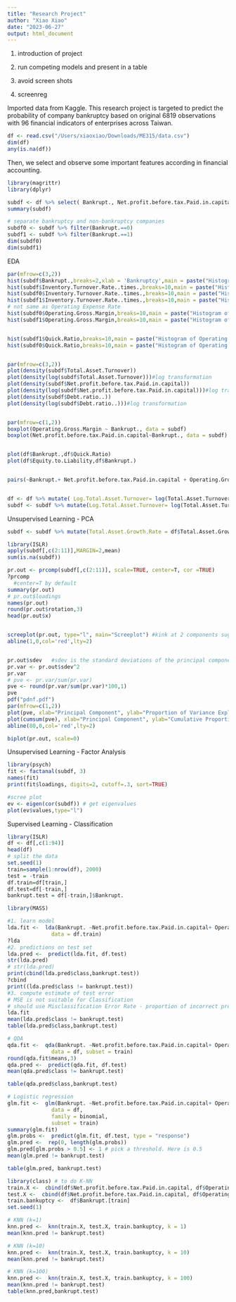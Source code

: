```yaml
---
title: "Research Project"
author: "Xiao Xiao"
date: "2023-06-27"
output: html_document
---
```

1. introduction of project

2. run competing models and present in a table

3. avoid screen shots

4. screenreg

Imported data from Kaggle.
This research project is targeted to predict the probability of company bankruptcy based on original 6819 observations with 96 financial indicators of enterprises across Taiwan.
```r
df <- read.csv("/Users/xiaoxiao/Downloads/ME315/data.csv")
dim(df)
any(is.na(df))
```

Then, we select and observe some important features according in financial accounting.
```r
library(magrittr)
library(dplyr) 

subdf <- df %>% select( Bankrupt., Net.profit.before.tax.Paid.in.capital, Operating.Gross.Margin , Debt.ratio.., Quick.Ratio,Interest.Coverage.Ratio..Interest.expense.to.EBIT. , Inventory.Turnover.Rate..times. ,Total.Asset.Turnover)
summary(subdf)

# separate bankruptcy and non-bankruptcy companies
subdf0 <- subdf %>% filter(Bankrupt.==0)
subdf1 <- subdf %>% filter(Bankrupt.==1)
dim(subdf0)
dim(subdf1)
```

EDA
```r
par(mfrow=c(3,2))
hist(subdf$Bankrupt.,breaks=2,xlab = 'Bankruptcy',main = paste("Histogram of Bankruptcy"))
hist(subdf$Inventory.Turnover.Rate..times.,breaks=10,main = paste("Histogram of Total Asset Turnover"))
hist(subdf0$Inventory.Turnover.Rate..times.,breaks=10,main = paste("Histogram of Total Asset Turnover for Non-Bankrupt"))
hist(subdf1$Inventory.Turnover.Rate..times.,breaks=10,main = paste("Histogram of Total Asset Turnover for Bankrupt"))
# not same as Operating Expense Rate
hist(subdf0$Operating.Gross.Margin,breaks=10,main = paste("Histogram of Operating Gross Rate for Non-bankrupt"))
hist(subdf1$Operating.Gross.Margin,breaks=10,main = paste("Histogram of Operating Gross Rate for Bankrupt"))


hist(subdf1$Quick.Ratio,breaks=10,main = paste("Histogram of Operating Gross Rate for Bankrupt"))
hist(subdf0$Quick.Ratio,breaks=10,main = paste("Histogram of Operating Gross Rate for Bankrupt"))


par(mfrow=c(3,2))
plot(density(subdf$Total.Asset.Turnover)) 
plot(density(log(subdf$Total.Asset.Turnover)))#log transformation
plot(density(subdf$Net.profit.before.tax.Paid.in.capital)) 
plot(density(log(subdf$Net.profit.before.tax.Paid.in.capital)))#log transformation
plot(density(subdf$Debt.ratio..)) 
plot(density(log(subdf$Debt.ratio..)))#log transformation


par(mfrow=c(1,2))
boxplot(Operating.Gross.Margin ~ Bankrupt., data = subdf)
boxplot(Net.profit.before.tax.Paid.in.capital~Bankrupt., data = subdf)


plot(df$Bankrupt.,df$Quick.Ratio)
plot(df$Equity.to.Liability,df$Bankrupt.)


pairs(~Bankrupt.+ Net.profit.before.tax.Paid.in.capital + Operating.Gross.Margin + Debt.ratio..+ Quick.Ratio + Interest.Coverage.Ratio..Interest.expense.to.EBIT. + Inventory.Turnover.Rate..times. + Total.Asset.Turnover,df)


df <- df %>% mutate( Log.Total.Asset.Turnover= log(Total.Asset.Turnover), Log.PBT=log(Net.profit.before.tax.Paid.in.capital))
subdf <- subdf %>% mutate(Log.Total.Asset.Turnover= log(Total.Asset.Turnover), Log.PBT=log(Net.profit.before.tax.Paid.in.capital))

```

Unsupervised Learning - PCA
```r

subdf <- subdf %>% mutate(Total.Asset.Growth.Rate = df$Total.Asset.Growth.Rate,Cash.Reinvestment..=df$Cash.Reinvestment.., Research.and.development.expense.rate = df$Research.and.development.expense.rate )
```

```r
library(ISLR)
apply(subdf[,c(2:11)],MARGIN=2,mean)
sum(is.na(subdf))

pr.out <- prcomp(subdf[,c(2:11)], scale=TRUE, center=T, cor =TRUE)
?prcomp
  #center=T by default
summary(pr.out)
# pr.out$loadings
names(pr.out)
round(pr.out$rotation,3)
head(pr.out$x)


screeplot(pr.out, type="l", main="Screeplot") #kink at 2 components suggests we keep 2
abline(1,0,col='red',lty=2)


pr.out$sdev   #sdev is the standard deviations of the principal components
pr.var <- pr.out$sdev^2
pr.var
# pve <- pr.var/sum(pr.var)
pve <- round(pr.var/sum(pr.var)*100,1)
pve
pdf("pdnf.pdf")
par(mfrow=c(1,2))
plot(pve, xlab="Principal Component", ylab="Proportion of Variance Explained",type='b')
plot(cumsum(pve), xlab="Principal Component", ylab="Cumulative Proportion of Variance Explained",type='b')
abline(80,0,col='red',lty=2)

biplot(pr.out, scale=0)
```

Unsupervised Learning - Factor Analysis
```r
library(psych)
fit <- factanal(subdf, 3)
names(fit)
print(fit$loadings, digits=2, cutoff=.3, sort=TRUE)

#scree plot
ev <- eigen(cor(subdf)) # get eigenvalues
plot(ev$values,type="l")
```

Supervised Learning - Classification

```r
library(ISLR)
df <- df[,c(1:94)]
head(df)
# split the data
set.seed(1)
train=sample(1:nrow(df), 2000)
test = -train
df.train=df[train,]
df.test=df[-train,]
bankrupt.test = df[-train,]$Bankrupt.

library(MASS)

#1. learn model
lda.fit <-  lda(Bankrupt. ~Net.profit.before.tax.Paid.in.capital+ Operating.Gross.Margin + Debt.ratio..+ Quick.Ratio+Interest.Coverage.Ratio..Interest.expense.to.EBIT. + Inventory.Turnover.Rate..times. +Total.Asset.Turnover + Total.Asset.Growth.Rate + Cash.Reinvestment..+ Research.and.development.expense.rate,
              data = df.train)
?lda
#2. predictions on test set
lda.pred <-  predict(lda.fit, df.test)
str(lda.pred)
# str(lda.pred)
print(cbind(lda.pred$class,bankrupt.test))
?cbind
print((lda.pred$class != bankrupt.test))
#3. compute estimate of test error
# MSE is not suitable for Classification
# should use Misclassification Error Rate - proportion of incorrect predictions
lda.fit
mean(lda.pred$class != bankrupt.test)
table(lda.pred$class,bankrupt.test)
```

```r
# QDA
qda.fit <-  qda(Bankrupt. ~Net.profit.before.tax.Paid.in.capital+ Operating.Gross.Margin + Debt.ratio..+ Quick.Ratio+Interest.Coverage.Ratio..Interest.expense.to.EBIT. + Inventory.Turnover.Rate..times. +Total.Asset.Turnover+Total.Asset.Growth.Rate + Cash.Reinvestment..+ Research.and.development.expense.rate,
              data = df, subset = train)
round(qda.fit$means,3)
qda.pred <-  predict(qda.fit, df.test)
mean(qda.pred$class != bankrupt.test)

table(qda.pred$class,bankrupt.test)
```
```r
# Logistic regression
glm.fit <-  glm(Bankrupt. ~Net.profit.before.tax.Paid.in.capital+ Operating.Gross.Margin + Debt.ratio..+ Quick.Ratio+Interest.Coverage.Ratio..Interest.expense.to.EBIT. + Inventory.Turnover.Rate..times. +Total.Asset.Turnover +Total.Asset.Growth.Rate + Cash.Reinvestment..+ Research.and.development.expense.rate,
              data = df,
              family = binomial,
              subset = train)
summary(glm.fit)
glm.probs <-  predict(glm.fit, df.test, type = "response")
glm.pred <-  rep(0, length(glm.probs))
glm.pred[glm.probs > 0.5] <- 1 # pick a threshold. Here is 0.5
mean(glm.pred != bankrupt.test)

table(glm.pred, bankrupt.test)
```

```r
library(class) # to do K-NN
train.X <-  cbind(df$Net.profit.before.tax.Paid.in.capital, df$Operating.Gross.Margin, df$Debt.ratio.., df$Quick.Ratio,df$Interest.Coverage.Ratio..Interest.expense.to.EBIT., df$Inventory.Turnover.Rate..times.,df$Total.Asset.Turnover)[train,]
test.X <-  cbind(df$Net.profit.before.tax.Paid.in.capital, df$Operating.Gross.Margin, df$Debt.ratio.., df$Quick.Ratio,df$Interest.Coverage.Ratio..Interest.expense.to.EBIT., df$Inventory.Turnover.Rate..times.,df$Total.Asset.Turnover)[test,]
train.bankuptcy <-  df$Bankrupt.[train]
set.seed(1)

# KNN (k=1)
knn.pred <-  knn(train.X, test.X, train.bankuptcy, k = 1)
mean(knn.pred != bankrupt.test)

# KNN (k=10)
knn.pred <-  knn(train.X, test.X, train.bankuptcy, k = 10)
mean(knn.pred != bankrupt.test)

# KNN (k=100)
knn.pred <-  knn(train.X, test.X, train.bankuptcy, k = 100)
mean(knn.pred != bankrupt.test)
table(knn.pred,bankrupt.test)
```

